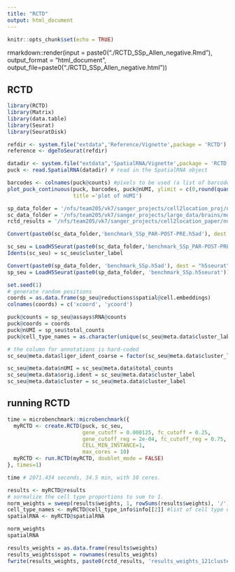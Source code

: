```yaml
---
title: "RCTD"
output: html_document
---
```


```r
knitr::opts_chunk$set(echo = TRUE)
```

rmarkdown::render(input = paste0("./RCTD_SSp_Allen_negative.Rmd"), 
                  output_format = "html_document", 
                  output_file=paste0("./RCTD_SSp_Allen_negative.html"))
                  
## RCTD

```r
library(RCTD)
library(Matrix)
library(data.table)
library(Seurat)
library(SeuratDisk)

refdir <- system.file("extdata",'Reference/Vignette',package = 'RCTD') #directory for the reference
reference <- dgeToSeurat(refdir)

datadir <- system.file("extdata",'SpatialRNA/Vignette',package = 'RCTD') # directory for sample Slide-seq dataset
puck <- read.SpatialRNA(datadir) # read in the SpatialRNA object

barcodes <- colnames(puck@counts) #pixels to be used (a list of barcode names). 
plot_puck_continuous(puck, barcodes, puck@nUMI, ylimit = c(0,round(quantile(puck@nUMI,0.9))), 
                     title ='plot of nUMI') 
```

```r
sp_data_folder = '/nfs/team205/vk7/sanger_projects/cell2location_proj/notebooks/data/viseum_cortex_trial/'
sc_data_folder = '/nfs/team205/vk7/sanger_projects/large_data/brains/mouse_allen/'
rctd_results = '/nfs/team205/vk7/sanger_projects/cell2location_paper/notebooks/selected_results/benchmarking/allen_negative/rctd/'

Convert(paste0(sc_data_folder,'benchmark_SSp_PAR-POST-PRE.h5ad'), dest = "h5seurat", overwrite = TRUE)

sc_seu = LoadH5Seurat(paste0(sc_data_folder,'benchmark_SSp_PAR-POST-PRE.h5seurat'))
Idents(sc_seu) = sc_seu$cluster_label
```

```r
Convert(paste0(sp_data_folder, 'benchmark_SSp.h5ad'), dest = "h5seurat", overwrite = TRUE)
sp_seu = LoadH5Seurat(paste0(sp_data_folder, 'benchmark_SSp.h5seurat'))
```

```r
set.seed(1)
# generate random positions
coords = as.data.frame(sp_seu@reductions$spatial@cell.embeddings)
colnames(coords) = c('xcoord', 'ycoord')
```

```r
puck@counts = sp_seu@assays$RNA@counts
puck@coords = coords
puck@nUMI = sp_seu$total_counts
puck@cell_type_names = as.character(unique(sc_seu@meta.data$cluster_label))

# the column for annotations is hard-coded
sc_seu@meta.data$liger_ident_coarse = factor(sc_seu@meta.data$cluster_label)

sc_seu@meta.data$nUMI = sc_seu@meta.data$total_counts
sc_seu@meta.data$orig.ident = sc_seu@meta.data$cluster_label
sc_seu@meta.data$cluster = sc_seu@meta.data$cluster_label
```

## running RCTD

```r
time = microbenchmark::microbenchmark({
  myRCTD <- create.RCTD(puck, sc_seu, 
                        gene_cutoff = 0.000125, fc_cutoff = 0.25,
                        gene_cutoff_reg = 2e-04, fc_cutoff_reg = 0.75,
                        CELL_MIN_INSTANCE=1,
                        max_cores = 10)
  myRCTD <- run.RCTD(myRCTD, doublet_mode = FALSE)
}, times=1)
```

```r
time # 2071.434 seconds, 34.5 min, with 10 cores.
```

```r
results <- myRCTD@results
# normalize the cell type proportions to sum to 1.
norm_weights = sweep(results$weights, 1, rowSums(results$weights), '/') 
cell_type_names <- myRCTD@cell_type_info$info[[2]] #list of cell type names
spatialRNA <- myRCTD@spatialRNA

norm_weights
spatialRNA
```

```r
results_weights = as.data.frame(results$weights)
results_weights$spot = rownames(results_weights)
fwrite(results_weights, paste0(rctd_results, 'results_weights_121clusters_3246genes_6367genes.csv'))
```
